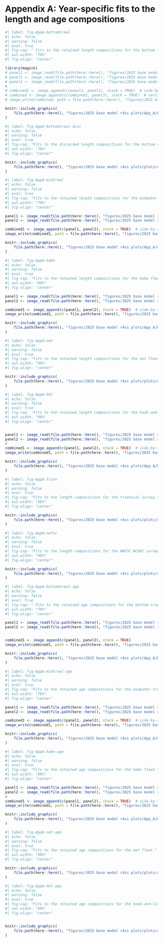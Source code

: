 
# Appendix A: Year-specific fits to the length and age compositions

\setcounter{figure}{0}
\setcounter{equation}{0}
\setcounter{table}{0}
\renewcommand{\thefigure}{A\arabic{figure}}
\renewcommand{\theequation}{A\arabic{equation}}
\renewcommand{\thetable}{A\arabic{table}}

```r
#| label: fig-AppA-bottomtrawl
#| echo: false
#| warning: false
#| eval: true
#| fig-cap: " Fits to the retained length compositions for the bottom trawl fleet."
#| out.width: "70%"
#| fig-align: "center"

library(magick)
# panel1 <- image_read(file.path(here::here(), "figures/2025 base model r4ss plots/plots/comp_lenfit_flt1mkt2_page1.png"))
# panel2 <- image_read(file.path(here::here(), "figures/2025 base model r4ss plots/plots/comp_lenfit_flt1mkt2_page2.png"))
# panel3 <- image_read(file.path(here::here(), "figures/2025 base model r4ss plots/plots/comp_lenfit_flt1mkt2_page3.png"))
# 
# combined1 <- image_append(c(panel1, panel2), stack = TRUE)  # side-by-side
# combined <- image_append(c(combined1, panel3), stack = TRUE)  # vertical stack
# image_write(combined, path = file.path(here::here(), "figures/2025 base model r4ss plots/App_A/bottom_lenfit.png"))

knitr::include_graphics(
    file.path(here::here(), "figures/2025 base model r4ss plots/App_A/bottom_lenfit.png")
)

```

```r
#| label: fig-AppA-bottomtrawl-disc
#| echo: false
#| warning: false
#| eval: true
#| fig-cap: "Fits to the discarded length compositions for the bottom trawl fleet."
#| out.width: "70%"
#| fig-align: "center"

knitr::include_graphics(
    file.path(here::here(), "figures/2025 base model r4ss plots/plots/comp_lenfit_flt1mkt1.png")
)

```

```r
#| label: fig-AppA-midtrawl
#| echo: false
#| warning: false
#| eval: true
#| fig-cap: "Fits to the retained length compositions for the midwater trawl fleet."
#| out.width: "70%"
#| fig-align: "center"

panel1 <- image_read(file.path(here::here(), "figures/2025 base model r4ss plots/plots/comp_lenfit_flt2mkt2_page1.png"))
panel2 <- image_read(file.path(here::here(), "figures/2025 base model r4ss plots/plots/comp_lenfit_flt2mkt2_page2.png"))

combined1 <- image_append(c(panel1, panel2), stack = TRUE)  # side-by-side
image_write(combined1, path = file.path(here::here(), "figures/2025 base model r4ss plots/App_A/midwater_lenfit.png"))

knitr::include_graphics(
    file.path(here::here(), "figures/2025 base model r4ss plots/App_A/midwater_lenfit.png")
)

```

```r
#| label: fig-AppA-hake
#| echo: false
#| warning: false
#| eval: true
#| fig-cap: "Fits to the retained length compositions for the hake fleet."
#| out.width: "80%"
#| fig-align: "center"

panel1 <- image_read(file.path(here::here(), "figures/2025 base model r4ss plots/plots/comp_lenfit_flt3mkt0_page1.png"))
panel2 <- image_read(file.path(here::here(), "figures/2025 base model r4ss plots/plots/comp_lenfit_flt3mkt0_page2.png"))

combined1 <- image_append(c(panel1, panel2), stack = TRUE)  # side-by-side
image_write(combined1, path = file.path(here::here(), "figures/2025 base model r4ss plots/App_A/hake_lenfit.png"))

knitr::include_graphics(
    file.path(here::here(), "figures/2025 base model r4ss plots/App_A/hake_lenfit.png")
)

```

```r
#| label: fig-AppA-net
#| echo: false
#| warning: false
#| eval: true
#| fig-cap: "Fits to the retained length compositions for the net fleet."
#| out.width: "90%"
#| fig-align: "center"

knitr::include_graphics(
    file.path(here::here(), "figures/2025 base model r4ss plots/plots/comp_lenfit_flt4mkt0.png")
)

```

```r
#| label: fig-AppA-hkl
#| echo: false
#| warning: false
#| eval: true
#| fig-cap: "Fits to the retained length compositions for the hook-and-line fleet."
#| out.width: "90%"
#| fig-align: "center"


panel1 <- image_read(file.path(here::here(), "figures/2025 base model r4ss plots/plots/comp_lenfit_flt5mkt0_page1.png"))
panel2 <- image_read(file.path(here::here(), "figures/2025 base model r4ss plots/plots/comp_lenfit_flt5mkt0_page2.png"))
#
combined1 <- image_append(c(panel1, panel2), stack = TRUE)  # side-by-side
image_write(combined1, path = file.path(here::here(), "figures/2025 base model r4ss plots/App_A/hkl_lenfit.png"))

knitr::include_graphics(
    file.path(here::here(), "figures/2025 base model r4ss plots/App_A/hkl_lenfit.png")
)

```

```r
#| label: fig-AppA-trien
#| echo: false
#| warning: false
#| eval: true
#| fig-cap: "Fits to the length compositions for the triennial survey."
#| out.width: "90%"
#| fig-align: "center"

knitr::include_graphics(
    file.path(here::here(), "figures/2025 base model r4ss plots/plots/comp_lenfit_flt7mkt0.png")
)

```

```r
#| label: fig-AppA-nwfsc
#| echo: false
#| warning: false
#| eval: true
#| fig-cap: "Fits to the length compositions for the NWFSC WCGBT survey."
#| out.width: "90%"
#| fig-align: "center"

knitr::include_graphics(
    file.path(here::here(), "figures/2025 base model r4ss plots/plots/comp_lenfit_flt8mkt0.png")
)

```


```r
#| label: fig-AppA-bottomtrawl-age
#| echo: false
#| warning: false
#| eval: true
#| fig-cap: " Fits to the retained age compositions for the bottom trawl fleet."
#| out.width: "70%"
#| fig-align: "center"

panel1 <- image_read(file.path(here::here(), "figures/2025 base model r4ss plots/plots/comp_agefit_flt1mkt2_page1.png"))
panel2 <- image_read(file.path(here::here(), "figures/2025 base model r4ss plots/plots/comp_agefit_flt1mkt2_page2.png"))


combined1 <- image_append(c(panel1, panel2), stack = TRUE)
image_write(combined1, path = file.path(here::here(), "figures/2025 base model r4ss plots/App_A/bottom_agefit.png"))

knitr::include_graphics(
    file.path(here::here(), "figures/2025 base model r4ss plots/App_A/bottom_agefit.png")
)

```


```r
#| label: fig-AppA-midtrawl-age
#| echo: false
#| warning: false
#| eval: true
#| fig-cap: "Fits to the retained age compositions for the midwater trawl fleet."
#| out.width: "70%"
#| fig-align: "center"

panel1 <- image_read(file.path(here::here(), "figures/2025 base model r4ss plots/plots/comp_agefit_flt2mkt2_page1.png"))
panel2 <- image_read(file.path(here::here(), "figures/2025 base model r4ss plots/plots/comp_agefit_flt2mkt2_page2.png"))

combined1 <- image_append(c(panel1, panel2), stack = TRUE)  # side-by-side
image_write(combined1, path = file.path(here::here(), "figures/2025 base model r4ss plots/App_A/midwater_agefit.png"))

knitr::include_graphics(
    file.path(here::here(), "figures/2025 base model r4ss plots/App_A/midwater_agefit.png")
)

```

```r
#| label: fig-AppA-hake-age
#| echo: false
#| warning: false
#| eval: true
#| fig-cap: "Fits to the retained age compositions for the hake fleet."
#| out.width: "80%"
#| fig-align: "center"

panel1 <- image_read(file.path(here::here(), "figures/2025 base model r4ss plots/plots/comp_agefit_flt3mkt0_page1.png"))
panel2 <- image_read(file.path(here::here(), "figures/2025 base model r4ss plots/plots/comp_agefit_flt3mkt0_page2.png"))
#
combined1 <- image_append(c(panel1, panel2), stack = TRUE)  # side-by-side
image_write(combined1, path = file.path(here::here(), "figures/2025 base model r4ss plots/App_A/hake_agefit.png"))

knitr::include_graphics(
    file.path(here::here(), "figures/2025 base model r4ss plots/App_A/hake_agefit.png")
)

```

```r
#| label: fig-AppA-net-age
#| echo: false
#| warning: false
#| eval: true
#| fig-cap: "Fits to the retained age compositions for the net fleet."
#| out.width: "90%"
#| fig-align: "center"

knitr::include_graphics(
    file.path(here::here(), "figures/2025 base model r4ss plots/plots/comp_agefit_flt4mkt0.png")
)

```

```r
#| label: fig-AppA-hkl-age
#| echo: false
#| warning: false
#| eval: true
#| fig-cap: "Fits to the retained age compositions for the hook-and-line fleet."
#| out.width: "90%"
#| fig-align: "center"


knitr::include_graphics(
    file.path(here::here(), "figures/2025 base model r4ss plots/plots/comp_agefit_flt5mkt0.png")
)

```
